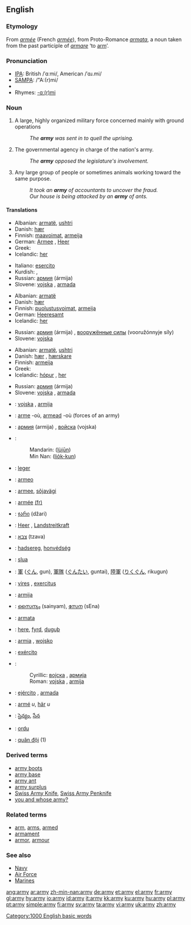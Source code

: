 {{wikipedia}}
{{see|Army}}
==English==

{{rank|placed|desire|greater|565|army|horse|send|peace}}

===Etymology===
From {{OF.}} ''[[armée]]'' (French ''[[armée]]''), from Proto-Romance ''[[armata]]'', a noun taken from the past participle of {{L.}} ''[[armare]]'' ‘to [[arm]]’.

===Pronunciation===
*[[w:IPA|IPA]]: British /ˈɑːmi/, American /ˈɑɹ.mi/
*[[w:SAMPA|SAMPA]]: /"A:(r)mi/
*{{audio|en-us-army.ogg|Audio (US)}}
*Rhymes: [[Rhymes:English:-ɑː(r)mi|-ɑː(r)mi]]

===Noun===
{{en-noun|armies}}

# A large, highly organized military force concerned mainly with ground operations
#: ''The '''army''' was sent in to quell the uprising.''
# The governmental agency in charge of the nation's army.
#: ''The '''army''' opposed the legislature's involvement.''
# Any large group of people or sometimes animals working toward the same purpose.
#: ''It took an '''army''' of accountants to uncover the fraud.''
#: ''Our house is being attacked by an '''army''' of ants.''

====Translations====
{{trans-top|A large, highly organised military force concerned mainly with ground operations}}
*Albanian: [[armatë]], [[ushtri]]
*Danish: [[hær]] {{c}}
*Finnish: [[maavoimat]], [[armeija]]
*German: [[Armee]] {{f}}, [[Heer]] {{n}}
*Greek: {{t-|el|στρατός|m|tr=stratós}}
*Icelandic: [[her]] {{m}}
{{trans-mid}}
*Italiano: [[esercito]] {{m}}
*Kurdish: {{KUchar|[[ئۆردوو]]}}, {{KUchar|[[جاش]]}}
*Russian: [[армия]] (ármija) {{f}}
*Slovene: [[vojska]] {{f}}, [[armada]] {{f}}
{{trans-bottom}}

{{trans-top|The government agency in charge of the nation''s army}}
*Albanian: [[armatë]]
*Danish: [[hær]] {{c}}
*Finnish: [[puolustusvoimat]], [[armeija]]
*German: [[Heeresamt]] {{n}}
*Icelandic: [[her]] {{m}}
{{trans-mid}}
*Russian: [[армия]] (ármija) {{f}}, [[вооружённые силы]] (vooružónnyje síly) {{p}}
*Slovene: [[vojska]] {{f}}
{{trans-bottom}}

{{trans-top|Any large group of people or animals working towards the same purpose}}
*Albanian: [[armatë]], [[ushtri]]
*Danish: [[hær]] {{c}}, [[hærskare]] {{c}}
*Finnish: [[armeija]]
*Greek: {{t-|el|στρατιά|f|tr=stratiá}}
*Icelandic: [[hópur]] {{m}}, [[her]] {{m}}
{{trans-mid}}
*Russian: [[армия]] (ármija) {{f}}
*Slovene: [[vojska]] {{f}}, [[armada]] {{f}}
{{trans-bottom}}

{{checktrans-top}}
*{{ttbc|Bosnian}}: [[vojska]] {{f}}, [[armija]] {{f}}
*{{ttbc|Breton}}: [[arme]] {{f}} -où, [[armead]] {{f}} -où (forces of an army)
*{{ttbc|Bulgarian}}: [[армия]] (armija) {{f}}, [[войска]] (vojska) {{f}}
*{{ttbc|Chinese}}:
*:Mandarin: {{zh-ts|陸軍|陆军}} ([[lùjūn]])
*:Min Nan: {{zh-ts|陸軍|陆军}} ([[lio̍k-kun]])
*{{ttbc|Dutch}}: [[leger]]
*{{ttbc|Esperanto}}: [[armeo]]
*{{ttbc|Estonian}}: [[armee]], [[sõjavägi]]
*{{ttbc|French}}: [[armée]] [[:fr:armée|(fr)]] {{f}}
*{{ttbc|Georgian}}: [[ჯარი]] (džari)
*{{ttbc|German}}: [[Heer]] {{n}}, [[Landstreitkraft]] {{f}}
*{{ttbc|Hebrew}}: [[צבא]] (tzava) {{m}}
*{{ttbc|Hungarian}}: [[hadsereg]], [[honvédség]]
*{{ttbc|Irish}}: [[slua]]
{{trans-mid}}
*{{ttbc|Japanese}}: [[軍]] ([[ぐん]], gun), [[軍隊]] ([[ぐんたい]], guntai), [[陸軍]] ([[りくぐん]], rikugun)
*{{ttbc|Latin}}: [[vires]] {{f}}, [[exercitus]] {{m}}
*{{ttbc|Lithuanian}}: [[armija]] {{f}}
*{{ttbc|Malayalam}}: [[സൈന്യം]] (sainyam), [[സേന]] (sEna)
*{{ttbc|Maltese}}: [[armata]]
*{{ttbc|Old English}}: [[here#Old English|here]], [[fyrd]], [[duguþ]]
*{{ttbc|Polish}}: [[armia]] {{f}}, [[wojsko]] {{n}}
*{{ttbc|Portuguese}}: [[exército]] {{m}}
*{{ttbc|Serbian}}:
*:Cyrillic: [[војска]] {{f}}, [[армија]] {{f}}
*:Roman: [[vojska]] {{f}}, [[armija]] {{f}}
*{{ttbc|Spanish}}: [[ejército]] {{m}}, [[armada]] {{f}}
*{{ttbc|Swedish}}: [[armé]] ''u'', [[här]] ''u''
*{{ttbc|Telugu}}: [[సైన్యం]], [[సేన]]
*{{ttbc|Turkish}}: [[ordu]]
*{{ttbc|Vietnamese}}: [[quân đội]] (1)
{{trans-bottom}}

===Derived terms===
*[[army boots]]
*[[army base]]
*[[army ant]]
*[[army surplus]]
*[[Swiss Army Knife]], [[Swiss Army Penknife]]
*[[you and whose army?]]

===Related terms===
*[[arm]], [[arms]], [[armed]]
*[[armament]]
*[[armor]], [[armour]]

===See also===
*[[Navy]]
*[[Air Force]]
*[[Marines]]

[[Category:1000 English basic words]]

[[ang:army]]
[[ar:army]]
[[zh-min-nan:army]]
[[de:army]]
[[et:army]]
[[el:army]]
[[fr:army]]
[[gl:army]]
[[hy:army]]
[[io:army]]
[[id:army]]
[[it:army]]
[[kk:army]]
[[ku:army]]
[[hu:army]]
[[pl:army]]
[[pt:army]]
[[simple:army]]
[[fi:army]]
[[sv:army]]
[[ta:army]]
[[vi:army]]
[[uk:army]]
[[zh:army]]